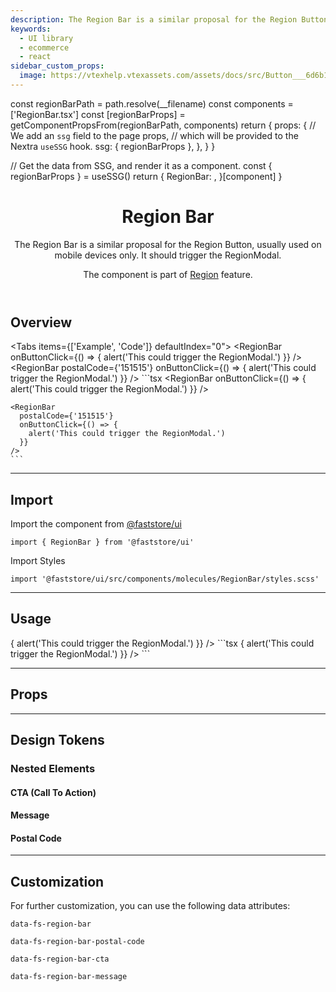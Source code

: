 ```yaml
---
description: The Region Bar is a similar proposal for the Region Button, usually used on mobile devices only. It triggers the RegionModal.
keywords:
  - UI library
  - ecommerce
  - react
sidebar_custom_props:
  image: https://vtexhelp.vtexassets.com/assets/docs/src/Button___6d6b16886d5d7e2a05dba8c45c075796.png
---
```




  const regionBarPath = path.resolve(__filename)
  const components = ['RegionBar.tsx']
  const [regionBarProps] = getComponentPropsFrom(regionBarPath, components)
  return {
    props: {
      // We add an `ssg` field to the page props,
      // which will be provided to the Nextra `useSSG` hook.
      ssg: { regionBarProps },
    },
  }
}

  // Get the data from SSG, and render it as a component.
  const { regionBarProps } = useSSG()
  return {
    RegionBar: <PropsSection propsList={regionBarProps} />,
  }[component]
}

<header>

# Region Bar

The Region Bar is a similar proposal for the Region Button, usually used on mobile devices only. It should trigger the RegionModal.

The component is part of [Region](/components/region) feature.

</header>

## Overview

<Tabs items={['Example', 'Code']} defaultIndex="0">
  <Tab>
    <OverviewSection>
      <RegionBar
        onButtonClick={() => {
          alert('This could trigger the RegionModal.')
        }}
      />
      <RegionBar
        postalCode={'151515'}
        onButtonClick={() => {
          alert('This could trigger the RegionModal.')
        }}
      />
    </OverviewSection>
  </Tab>
  <Tab>
    ```tsx
    <RegionBar
      onButtonClick={() => {
        alert('This could trigger the RegionModal.')
      }}
    />

    <RegionBar
      postalCode={'151515'}
      onButtonClick={() => {
        alert('This could trigger the RegionModal.')
      }}
    />
    ```

  </Tab>
</Tabs>

---

## Import

Import the component from [@faststore/ui](/../components)

```tsx
import { RegionBar } from '@faststore/ui'
```

Import Styles

```tsx
import '@faststore/ui/src/components/molecules/RegionBar/styles.scss'
```

---

## Usage

<OverviewSection>
  <RegionBar
    onButtonClick={() => {
      alert('This could trigger the RegionModal.')
    }}
  />
</OverviewSection>
```tsx
<RegionBar
  onButtonClick={() => {
    alert('This could trigger the RegionModal.')
  }}
/>
```

---

## Props

<RegionBarPropsSection component="RegionBar" />

---

## Design Tokens

<TokenTable>
  <TokenRow token="--fs-region-bar-width" value="100%" />
  <TokenRow
    token="--fs-region-bar-padding"
    value="var(--fs-spacing-0) var(--fs-spacing-3)"
  />
  <TokenDivider />
  <TokenRow
    token="--fs-region-bar-text-color"
    value="var(--fs-color-text-display)"
    isColor
  />
  <TokenDivider />
  <TokenRow
    token="--fs-region-bar-bkg-color"
    value="var(--fs-color-body-bkg)"
    isColor
  />
  <TokenDivider />
  <TokenRow
    token="--fs-region-bar-border-bottom-width"
    value="var(--fs-border-width)"
  />
  <TokenRow
    token="--fs-region-bar-border-bottom-color"
    value="var(--fs-border-color-light)"
  />
</TokenTable>

### Nested Elements

#### CTA (Call To Action)

<TokenTable>
  <TokenRow token="--fs-region-bar-cta-margin-left" value="auto" />
  <TokenRow token="--fs-region-bar-cta-text-decoration" value="underline" />
</TokenTable>

#### Message

<TokenTable>
  <TokenRow token="--fs-region-bar-message-margin-right" value="auto" />
</TokenTable>

#### Postal Code

<TokenTable>
  <TokenRow token="--fs-region-bar-postal-code-margin-right" value="auto" />
</TokenTable>

---

## Customization

For further customization, you can use the following data attributes:

`data-fs-region-bar`

`data-fs-region-bar-postal-code`

`data-fs-region-bar-cta`

`data-fs-region-bar-message`
